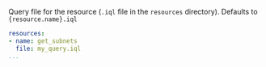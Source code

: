 
<LeftAlignedTable type="string" required={false} />

Query file for the resource (`.iql` file in the `resources` directory).  Defaults to `{resource.name}.iql`

<File name='stackql_manifest.yml'>

```yaml {3}
resources:
- name: get_subnets
  file: my_query.iql
...
```

</File>